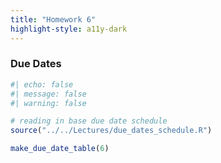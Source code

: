 ```yaml
---
title: "Homework 6"
highlight-style: a11y-dark
---
```


### Due Dates

```r
#| echo: false
#| message: false
#| warning: false

# reading in base due date schedule
source("../../Lectures/due_dates_schedule.R")

make_due_date_table(6)
```